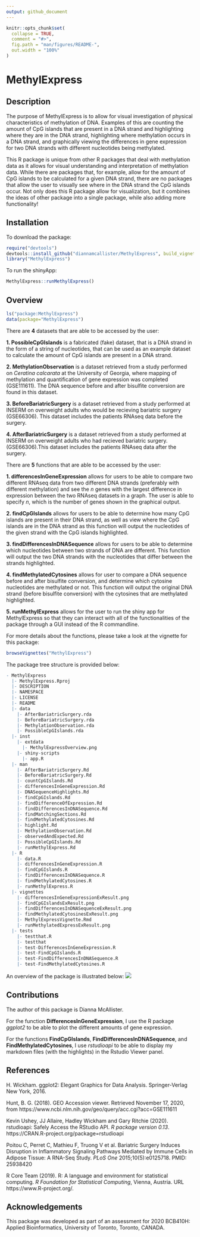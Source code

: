 ```yaml
---
output: github_document
---
```


<!-- README.md is generated from README.Rmd. Please edit that file -->

```r
knitr::opts_chunk$set(
  collapse = TRUE,
  comment = "#>",
  fig.path = "man/figures/README-",
  out.width = "100%"
)
```

# MethylExpress

<!-- badges: start -->
<!-- badges: end -->

## Description

The purpose of MethylExpress is to allow for visual investigation of physical
characteristics of methylation of DNA. Examples of this are counting the
amount of CpG islands that are present in a DNA strand and highlighting where
they are in the DNA strand, highlighting where methylation occurs in a DNA
strand, and graphically viewing the differences in gene expression for two
DNA strands with different nucleotides being methylated.

This R package is unique from other R packages that deal with methylation data
as it allows for visual understanding and interpretation of methylation data.
While there are packages that, for example, allow for the amount of CpG islands
to be calculated for a given DNA strand, there are no packages that allow the
user to visually see where in the DNA strand the CpG islands occur. Not only
does this R package allow for visualization, but it combines the ideas of other
package into a single package, while also adding more functionality!


## Installation

To download the package:
```r
require("devtools")
devtools::install_github("diannamcallister/MethylExpress", build_vignettes = TRUE)
library("MethylExpress")
```

To run the shinyApp:
```r
MethylExpress::runMethylExpress()
```

## Overview

```r
ls("package:MethylExpress")
data(package="MethylExpress")
```

There are **4** datasets that are able to be accessed by the user:

**1. PossibleCpGIslands** is a fabricated (fake) dataset, that is a DNA strand
in the form of a string of nucleotides, that can be used as an example dataset
to calculate the amount of CpG islands are present in a DNA strand.

**2. MethylationObservation** is a dataset retrieved from a study performed
on *Ceratina calcarata* at the University of Georgia, where mapping of 
methylation and quantification of gene expression was completed (GSE111611). 
The DNA sequence before and after bisulfite conversion are found in this 
dataset.

**3. BeforeBariatricSurgery** is a dataset retrieved from a study performed
at INSERM on overweight adults who would be recieving bariatric surgery 
(GSE66306). This dataset includes the patients RNAseq data before the surgery.

**4. AfterBariatricSurgery** is a dataset retrieved from a study performed
at INSERM on overweight adults who had recieved bariatric surgery. 
(GSE66306).This dataset includes the patients RNAseq data after the surgery.


There are **5** functions that are able to be accessed by the user:

**1. differencesInGeneExpression** allows for users to be able to compare two
different RNAseq data from two different DNA strands (preferably with 
different methylation) and see the *n* genes with the largest difference in 
expression between the two RNAseq datasets in a graph. The user is able to 
specify *n*, which is the number of genes shown in the graphical output.

**2. findCpGIslands** allows for users to be able to determine how many CpG
islands are present in their DNA strand, as well as view where the CpG islands
are in the DNA strand as this function will output the nucleotides of the
given strand with the CpG islands highlighted.

**3. findDifferencesInDNASequence** allows for users to be able to determine
which nucleotides between two strands of DNA are different. This function will
output the two DNA strands with the nucleotides that differ between the strands
highlighted.

**4. findMethylatedCytosines** allows for user to compare a DNA sequence before
and after bisulfite conversion, and determine which cytosine nucleotides are
methylated or not. This function will output the original DNA strand (before
bisulfite conversion) with the cytosines that are methylated highlighted.

**5. runMethylExpress** allows for the user to run the shiny app for MethylExpress
so that they can interact with all of the functionalities of the package
through a GUI instead of the R commandline.

For more details about the functions, please take a look at the vignette for
this package:

```r
browseVignettes("MethylExpress")
```

The package tree structure is provided below:

``` r
- MethylExpress
  |- MethylExpress.Rproj
  |- DESCRIPTION
  |- NAMESPACE
  |- LICENSE
  |- README
  |- data
    |- AfterBariatricSurgery.rda
    |- BeforeBariatricSurgery.rda
    |- MethylationObservation.rda
    |- PossibleCpGIslands.rda
  |- inst
    |- extdata
      |- MethylExpressOverview.png
    |- shiny-scripts
      |- app.R
  |- man
    |- AfterBariatricSurgery.Rd
    |- BeforeBariatricSurgery.Rd
    |- countCpGIslands.Rd
    |- differencesInGeneExpression.Rd
    |- DNASequenceHighlights.Rd
    |- findCpGIslands.Rd
    |- findDifferenceOfExpression.Rd
    |- findDifferencesInDNASequence.Rd
    |- findMatchingSections.Rd
    |- findMethylatedCytosines.Rd
    |- highlight.Rd
    |- MethylationObservation.Rd
    |- observedAndExpected.Rd
    |- PossibleCpGIslands.Rd
    |- runMethylExpress.Rd
  |- R
    |- data.R
    |- differencesInGeneExpression.R
    |- findCpGIslands.R
    |- findDifferencesInDNASequence.R
    |- findMethylatedCytosines.R
    |- runMethylExpress.R
  |- vignettes
    |- differencesInGeneExpressionExResult.png
    |- findCpGIslandsExResult.png
    |- findDifferencesInDNASequenceExResult.png
    |- findMethylatedCytosinesExResult.png
    |- MethylExpressVignette.Rmd
    |- runMethylatedExpressExResult.png
  |- tests
    |- testthat.R
    |- testthat
    |- test-DifferencesInGeneExpression.R
    |- test-FindCpGIslands.R
    |- test-FindDifferencesInDNASequence.R
    |- test-FindMethylatedCytosines.R
```

An overview of the package is illustrated below:
![](./inst/extdata/MethylExpressOverview.png)

## Contributions
The author of this package is Dianna McAllister.

For the function **DifferencesInGeneExpression**, I use the R package 
*ggplot2* to be able to plot the different amounts of gene expression.

For the functions **FindCpGIslands**, **FindDifferencesInDNASequence**, and
**FindMethylatedCytosines**, I use *rstudioapi* to be able to display my
markdown files (with the highlights) in the Rstudio Viewer panel.


## References
H. Wickham. ggplot2: Elegant Graphics for Data Analysis. Springer-Verlag New York, 2016.

Hunt, B. G. (2018). GEO Accession viewer. Retrieved November 17, 2020, from https://www.ncbi.nlm.nih.gov/geo/query/acc.cgi?acc=GSE111611

Kevin Ushey, JJ Allaire, Hadley Wickham and Gary Ritchie (2020). rstudioapi: Safely Access the RStudio API. *R package version 0.13*. https://CRAN.R-project.org/package=rstudioapi

Poitou C, Perret C, Mathieu F, Truong V et al. Bariatric Surgery Induces Disruption in Inflammatory Signaling Pathways Mediated by Immune Cells in Adipose Tissue: A RNA-Seq Study. *PLoS One* 2015;10(5):e0125718. PMID: 25938420

R Core Team (2019). R: A language and environment for statistical computing. *R Foundation for Statistical Computing*, Vienna, Austria. URL https://www.R-project.org/.

## Acknowledgements
This package was developed as part of an assessment for 2020 BCB410H: Applied
Bioinformatics, University of Toronto, Toronto, CANADA.

